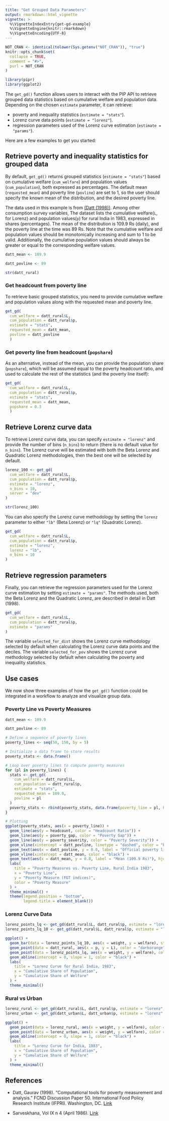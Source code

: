 ```yaml
---
title: "Get Grouped Data Parameters"
output: rmarkdown::html_vignette
vignette: >
  %\VignetteIndexEntry{get-gd-example}
  %\VignetteEngine{knitr::rmarkdown}
  %\VignetteEncoding{UTF-8}
---
```


```r
NOT_CRAN <- identical(tolower(Sys.getenv("NOT_CRAN")), "true")
knitr::opts_chunk$set(
  collapse = TRUE,
  comment = "#>",
  purl = NOT_CRAN
)
```

```r
library(pipr)
library(ggplot2)
```

The `get_gd()` function allows users to interact with the PIP API to retrieve grouped data statistics based on cumulative welfare and population data. Depending on the chosen `estimate` parameter, it can retrieve:

- poverty and inequality statistics (`estimate = "stats"`).
- Lorenz curve data points (`estimate = "lorenz"`).
- regression parameters used of the Lorenz curve estimation (`estimate = "params"`).

Here are a few examples to get you started:

## Retrieve poverty and inequality statistics for grouped data

By default, `get_gd()` returns grouped statistics (`estimate = "stats"`) based on cumulative welfare (`cum_welfare`) and population values (`cum_population`), both expressed as percentages. The default mean (`requested_mean`) and poverty line (`povline`) are set to 1, so the user should specify the known mean of the distribution, and the desired poverty line.

The data used in this example is from [(Datt (1998))](https://ageconsearch.umn.edu/record/94862/?v=pdf). Among other consumption survey variables, The dataset lists the cumulative welfare(`L`, for Lorenz) and population values(`p`) for rural India in 1983, expressed in shares (percentages). The mean of the distribution is 109.9 Rs (daily), and the poverty line at the time was 89 Rs. Note that the cumulative welfare and population values should be monotonically increasing and sum to 1 to be valid. Additionally, the cumulative population values should always be greater or equal to the corresponding welfare values.

```r
datt_mean <- 109.9

datt_povline <- 89

str(datt_rural)
```

### Get headcount from poverty line 

To retrieve basic grouped statistics, you need to provide cumulative welfare and population values along with the requested mean and poverty line.
```r
get_gd(
  cum_welfare = datt_rural$L,
  cum_population = datt_rural$p,
  estimate = "stats",
  requested_mean = datt_mean,
  povline = datt_povline
  )
```

### Get poverty line from headcount (`popshare`)

As an alternative, instead of the mean, you can provide the population share (`popshare`), which will be assumed equal to the poverty headcount ratio, and used to calculate the rest of the statistics (and the poverty line itself):
```r
get_gd(
  cum_welfare = datt_rural$L,
  cum_population = datt_rural$p,
  estimate = "stats",
  requested_mean = datt_mean,
  popshare = 0.3
  )

```


## Retrieve Lorenz curve data

To retrieve Lorenz curve data, you can specify `estimate = "lorenz"` and provide the number of bins (`n_bins`) to return (there is no default value for `n_bins`). The Lorenz curve will be estimated with both the Beta Lorenz and Quadratic Lorenz methodologies, then the best one will be selected by default. 

```r
lorenz_100 <- get_gd(
  cum_welfare = datt_rural$L,
  cum_population = datt_rural$p,
  estimate = "lorenz",
  n_bins = 10,
  server = "dev"
)

str(lorenz_100)
```

You can also specify the Lorenz curve methodology by setting the `lorenz` parameter to either `"lb"` (Beta Lorenz) or `"lq"` (Quadratic Lorenz).

```r
get_gd(
  cum_welfare = datt_rural$L,
  cum_population = datt_rural$p,
  estimate = "lorenz",
  lorenz = "lb",
  n_bins = 10
)
```


## Retrieve regression parameters

Finally, you can retrieve the regression parameters used for the Lorenz curve estimation by setting `estimate = "params"`. The methods used, both the Beta Lorenz and the Quadratic Lorenz, are described in detail in Datt (1998).

```r
get_gd(
  cum_welfare = datt_rural$L,
  cum_population = datt_rural$p,
  estimate = "params"
)
```

The variable `selected_for_dist` shows the Lorenz curve methodology selected by default when calculating the Lorenz curve data points and the deciles. The variable `selected_for_pov` shows the Lorenz curve methodology selected by default when calculating the poverty and inequality statistics.

## Use cases

We now show three examples of how the `get_gd()` function could be integrated in a workflow to analyze and visualize group data.

### Poverty Line vs Poverty Measures
```r
datt_mean <- 109.9

datt_povline <- 89

# Define a sequence of poverty lines
poverty_lines <- seq(50, 150, by = 5)

# Initialize a data frame to store results
poverty_stats <- data.frame()

# Loop over poverty lines to compute poverty measures
for (pl in poverty_lines) {
  stats <- get_gd(
    cum_welfare = datt_rural$L,
    cum_population = datt_rural$p,
    estimate = "stats",
    requested_mean = 109.9,
    povline = pl
  )
  poverty_stats <- rbind(poverty_stats, data.frame(poverty_line = pl, headcount = stats$headcount, poverty_gap = stats$poverty_gap, poverty_severity = stats$poverty_severity))
}

# Plotting
ggplot(poverty_stats, aes(x = poverty_line)) +
  geom_line(aes(y = headcount, color = "Headcount Ratio")) +
  geom_line(aes(y = poverty_gap, color = "Poverty Gap")) +
  geom_line(aes(y = poverty_severity, color = "Poverty Severity")) +
  geom_vline(xintercept = datt_povline, linetype = "dashed", color = "black") +
  geom_text(aes(x = datt_povline, y = 0.8, label = "Official poverty line (89 Rs)"), hjust = 1.1, vjust = 0) +
  geom_vline(xintercept = datt_mean, color = "black") +
  geom_text(aes(x = datt_mean, y = 0.8, label = "Mean (109.9 Rs)"), hjust = -.1) +
  labs(
    title = "Poverty Measures vs. Poverty Line, Rural India 1983",
    x = "Poverty Line",
    y = "Poverty Measure (FGT indices)",
    color = "Poverty Measure"
  ) +
  theme_minimal() +
  theme(legend.position = "bottom", 
        legend.title = element_blank())
```

### Lorenz Curve Data
```r
lorenz_points_lq <- get_gd(datt_rural$L, datt_rural$p, estimate = "lorenz", lorenz = "lq")
lorenz_points_lq_10 <- get_gd(datt_rural$L, datt_rural$p, estimate = "lorenz", lorenz = "lq", n_bins = 10)

ggplot() +
  geom_bar(data = lorenz_points_lq_10, aes(x = weight, y = welfare), stat = "identity", fill = "darkorange", alpha = 0.3) +
  geom_point(data = datt_rural, aes(x = p, y = L), color = "darkorange", size = 2) +
  geom_point(data = lorenz_points_lq, aes(x = weight, y = welfare), color = "darkorange", size = 0.5) +
  geom_abline(intercept = 0, slope = 1, color = "black") +
  labs(
    title = "Lorenz Curve for Rural India, 1983",
    x = "Cumulative Share of Population",
    y = "Cumulative Share of Welfare"
  ) +
  theme_minimal()
```


### Rural vs Urban
```r
lorenz_rural <- get_gd(datt_rural$L, datt_rural$p, estimate = "lorenz", lorenz = "lq", n_bins = 1000)
lorenz_urban <- get_gd(datt_urban$L, datt_urban$p, estimate = "lorenz", lorenz = "lq", n_bins = 1000)

ggplot() +
  geom_point(data = lorenz_rural, aes(x = weight, y = welfare), color = "darkorange", size = 0.5) +
  geom_point(data = lorenz_urban, aes(x = weight, y = welfare), color = "steelblue", size = 0.5) +
  geom_abline(intercept = 0, slope = 1, color = "black") +
  labs(
    title = "Lorenz Curve for India, 1983",
    x = "Cumulative Share of Population",
    y = "Cumulative Share of Welfare"
  ) +
  theme_minimal()
```

## References

- Datt, Gaurav (1998). "Computational tools for poverty measurement and analysis." FCND Discussion Paper 50. International Food Policy Research Institute (IFPRI). Washington, DC. [Link](https://www.ifpri.org/publication/computational-tools-poverty-measurement-and-analysis)

- Sarveskhana, Vol IX n 4 (April 1986). [Link](https://mospi.gov.in/sites/default/files/publication_reports/Sarvekshana_issue%20no.%2027_%20Vol%20%209%20No%204.PDF)



